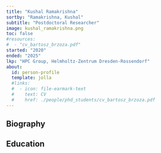 ```yaml
---
title: "Kushal Ramakrishna"
sortby: "Ramakrishna, Kushal"
subtitle: "Postdoctoral Researcher"
image: kushal_ramakrishna.png
toc: false
#resources: 
#  - "cv_bartosz_brzoza.pdf"
started: "2020"
ended: "2025"
lkp: "HPC Group, Helmholtz-Zentrum Dresden-Rossendorf"
about:
  id: person-profile
  template: jolla
  #links:
  #  - icon: file-earmark-text
  #    text: CV
  #    href: ./people/phd_students/cv_bartosz_brzoza.pdf
---
```


:::{#person-profile}
:::

## Biography

## Education